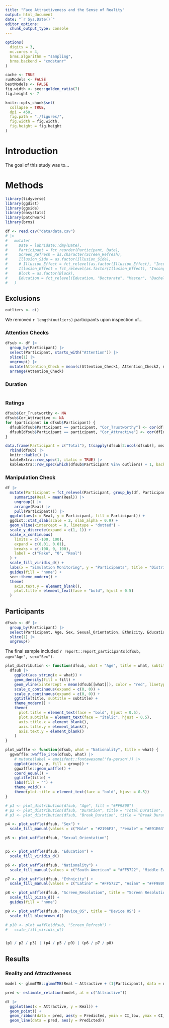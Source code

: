 ```yaml
---
title: "Face Attractiveness and the Sense of Reality"
output: html_document
date: "`r Sys.Date()`"
editor_options: 
  chunk_output_type: console
---
```


```r
options(
  digits = 3,
  mc.cores = 4,
  brms.algorithm = "sampling",
  brms.backend = "cmdstanr"
)

cache <- TRUE
runModels <- FALSE
bestModels <- FALSE
fig.width <- see::golden_ratio(7)
fig.height <- 7

knitr::opts_chunk$set(
  collapse = TRUE,
  dpi = 450,
  fig.path = "./figures/",
  fig.width = fig.width,
  fig.height = fig.height
)
```


# Introduction

The goal of this study was to...

# Methods


```r
library(tidyverse)
library(ggdist)
library(ggside)
library(easystats)
library(patchwork)
library(brms)

df <- read.csv("data/data.csv")
# |>
#   mutate(
#     Date = lubridate::dmy(Date),
#     Participant = fct_reorder(Participant, Date),
#     Screen_Refresh = as.character(Screen_Refresh),
#     Illusion_Side = as.factor(Illusion_Side),
#     # Illusion_Effect = fct_relevel(as.factor(Illusion_Effect), "Incongruent", "Null", "Congruent"),
#     Illusion_Effect = fct_relevel(as.factor(Illusion_Effect), "Incongruent", "Congruent"),
#     Block = as.factor(Block),
#     Education = fct_relevel(Education, "Doctorate", "Master", "Bachelor", "High School", "Other")
#   )
```



## Exclusions {.tabset}

```r
outliers <- c()
```

We removed `r length(outliers)` participants upon inspection of...

### Attention Checks

```r
dfsub <- df |>
  group_by(Participant) |>
  select(Participant, starts_with("Attention")) |>
  slice(1) |>
  ungroup() |>
  mutate(Attention_Check = mean(c(Attention_Check1, Attention_Check2, Attention_Check3))) |>
  arrange(Attention_Check)
```

### Duration

```r

```

### Ratings

```r
dfsub$Cor_Trustworthy <- NA
dfsub$Cor_Attractive <- NA
for (participant in dfsub$Participant) {
  dfsub[dfsub$Participant == participant, "Cor_Trustworthy"] <- cor(df[df$Participant == participant, "Trustworthy"], df[df$Participant == participant, "Norms_Trustworthy"])
  dfsub[dfsub$Participant == participant, "Cor_Attractive"] <- cor(df[df$Participant == participant, "Attractive"], df[df$Participant == participant, "Norms_Attractive"])
}
```

```r
data.frame(Participant = c("Total"), t(sapply(dfsub[2:ncol(dfsub)], mean, na.rm = TRUE))) |>
  rbind(dfsub) |>
  knitr::kable() |>
  kableExtra::row_spec(1, italic = TRUE) |>
  kableExtra::row_spec(which(dfsub$Participant %in% outliers) + 1, background = "#EF9A9A")
```

### Manipulation Check

```r
df |>
  mutate(Participant = fct_relevel(Participant, group_by(df, Participant) |>
    summarize(Real = mean(Real)) |>
    ungroup() |>
    arrange(Real) |>
    pull(Participant))) |>
  ggplot(aes(x = Real, y = Participant, fill = Participant)) +
  ggdist::stat_slab(scale = 2, slab_alpha = 0.9) +
  geom_vline(xintercept = 0, linetype = "dotted") +
  scale_y_discrete(expand = c(1, 1)) +
  scale_x_continuous(
    limits = c(-100, 100),
    expand = c(0.01, 0.01),
    breaks = c(-100, 0, 100),
    label = c("Fake", "0", "Real")
  ) +
  scale_fill_viridis_d() +
  labs(x = "Simulation Monitoring", y = "Participants", title = "Distribution of Reality Judgments") +
  guides(fill = "none") +
  see::theme_modern() +
  theme(
    axis.text.y = element_blank(),
    plot.title = element_text(face = "bold", hjust = 0.5)
  )
```


## Participants

```r
dfsub <- df |>
  group_by(Participant) |>
  select(Participant, Age, Sex, Sexual_Orientation, Ethnicity, Education, Nationality, Device_OS, starts_with("Screen")) |>
  slice(1) |>
  ungroup()
```

The final sample included `r report::report_participants(dfsub, age="Age", sex="Sex")`.

```r
plot_distribution <- function(dfsub, what = "Age", title = what, subtitle = "", fill = "orange") {
  dfsub |>
    ggplot(aes_string(x = what)) +
    geom_density(fill = fill) +
    geom_vline(xintercept = mean(dfsub[[what]]), color = "red", linetype = "dashed") +
    scale_x_continuous(expand = c(0, 0)) +
    scale_y_continuous(expand = c(0, 0)) +
    ggtitle(title, subtitle = subtitle) +
    theme_modern() +
    theme(
      plot.title = element_text(face = "bold", hjust = 0.5),
      plot.subtitle = element_text(face = "italic", hjust = 0.5),
      axis.title.x = element_blank(),
      axis.title.y = element_blank(),
      axis.text.y = element_blank()
    )
}

plot_waffle <- function(dfsub, what = "Nationality", title = what) {
  ggwaffle::waffle_iron(dfsub, what) |>
    # mutate(label = emojifont::fontawesome('fa-person')) |>
    ggplot(aes(x, y, fill = group)) +
    ggwaffle::geom_waffle() +
    coord_equal() +
    ggtitle(title) +
    labs(fill = "") +
    theme_void() +
    theme(plot.title = element_text(face = "bold", hjust = 0.5))
}
```

```r
# p1 <- plot_distribution(dfsub, "Age", fill = "#FF9800")
# p2 <- plot_distribution(dfsub, "Duration", title = "Total Duration", subtitle = "in minutes", fill = "#F44336")
# p3 <- plot_distribution(dfsub, "Break_Duration", title = "Break Duration", subtitle = "in minutes", fill = "#3F51B5")

p4 <- plot_waffle(dfsub, "Sex") +
  scale_fill_manual(values = c("Male" = "#2196F3", "Female" = "#E91E63", "Other" = "#FF9800"))

p5 <- plot_waffle(dfsub, "Sexual_Orientation")


p5 <- plot_waffle(dfsub, "Education") +
  scale_fill_viridis_d()

p6 <- plot_waffle(dfsub, "Nationality") +
  scale_fill_manual(values = c("South American" = "#FF5722", "Middle Eastern" = "#FF9800", "Western" = "#2196F3", "Eastern" = "#673AB7", "African" = "#4CAF50", "South African" = "#009688"))

p7 <- plot_waffle(dfsub, "Ethnicity") +
  scale_fill_manual(values = c("Latino" = "#FF5722", "Asian" = "#FF9800", "Caucasian" = "#2196F3", "African" = "#4CAF50", "Jewish" = "#9C27B0", "Mixed" = "#795548"))

p8 <- plot_waffle(dfsub, "Screen_Resolution", title = "Screen Resolution") +
  scale_fill_pizza_d() +
  guides(fill = "none")

p9 <- plot_waffle(dfsub, "Device_OS", title = "Device OS") +
  scale_fill_bluebrown_d()

# p10 <- plot_waffle(dfsub, "Screen_Refresh") +
#   scale_fill_viridis_d()


(p1 / p2 / p3) | (p4 / p5 / p9) | (p6 / p7 / p8)
```

## Results


### Reality and Attractiveness

```r
model <- glmmTMB::glmmTMB(Real ~ Attractive + (1|Participant), data = df)
```

```r
pred <- estimate_relation(model, at = c("Attractive"))

df |> 
  ggplot(aes(x = Attractive, y = Real)) +
  geom_point() +
  geom_ribbon(data = pred, aes(y = Predicted, ymin = CI_low, ymax = CI_high), alpha = 0.5) +
  geom_line(data = pred, aes(y = Predicted))
```

